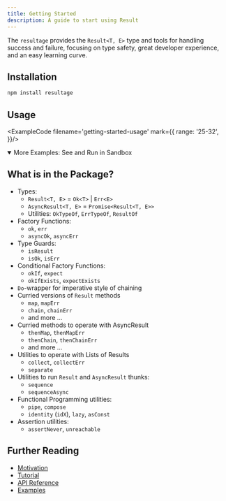 ```yaml
---
title: Getting Started
description: A guide to start using Result
---
```



The `resultage` provides the `Result<T, E>` type and tools for handling success and
failure, focusing on type safety, great developer experience, and an easy learning curve.

## Installation

```bash
npm install resultage
```

## Usage

<ExampleCode filename='getting-started-usage' mark={{ range: '25-32', }}/>


<details open={false}>
  <summary>More Examples: See and Run in Sandbox</summary>
  <ExampleLinks exclude={/Getting Started/}/>
</details>

## What is in the Package?

- Types:
  - `Result<T, E>` = `Ok<T>` | `Err<E>`
  - `AsyncResult<T, E>` = `Promise<Result<T, E>>`
  - Utilities: `OkTypeOf`, `ErrTypeOf`, `ResultOf`
- Factory Functions:
  - `ok`, `err`
  - `asyncOk`, `asyncErr`
- Type Guards:
  - `isResult`
  - `isOk`, `isErr`
- Conditional Factory Functions:
  - `okIf`, `expect`
  - `okIfExists`, `expectExists`
- `Do`-wrapper for imperative style of chaining
- Curried versions of `Result` methods
  - `map`, `mapErr`
  - `chain`, `chainErr`
  - and more ...
- Curried methods to operate with AsyncResult
  - `thenMap`, `thenMapErr`
  - `thenChain`, `thenChainErr`
  - and more ...
- Utilities to operate with Lists of Results
  - `collect`, `collectErr`
  - `separate`
- Utilities to run `Result` and `AsyncResult` thunks:
  - `sequence`
  - `sequenceAsync`
- Functional Programming utilities:
  - `pipe`, `compose`
  - `identity` (`idX`), `lazy`, `asConst`
- Assertion utilities:
  - `assertNever`, `unreachable`

## Further Reading

- [Motivation](/docs/intro/motivation)
- [Tutorial](/docs/tutorial)
- [API Reference](/docs/api-reference)
- [Examples](/docs/examples)
